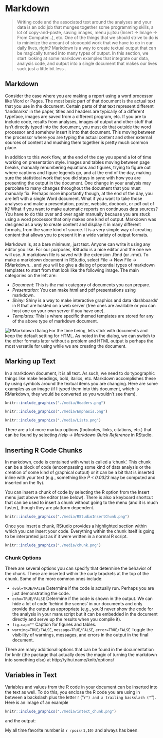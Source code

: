 # Markdown

> Writing code and the associated text around the analyses and your data is an odd job that munges together some programming skills, a lot of copy-and-paste, saving images, menu jujitsu (Insert $\to$ Image $\to$ From Computer...), etc.  One of the things that we should strive to do is to minimize the amount of stoooopid work that we have to do in our daily lives, right?  Markdown is a way to create textual output that can be magically turned into many types of output.  In this section, we start looking at some markdown examples that integrate our data, analysis code, and output into a single document that makes our lives suck just a little bit less \smiley{}.

## Markdown

Consider the case where you are making a report using a word processor like Word or Pages.  The most basic part of that document is the actual text that you use in the document.  Certain parts of that text represent different 'landmarks' in the paper, titles and headers are typically of a different typeface, images are saved from a different program, etc.  If you are to include code, results from analyses, images of output and other stuff that isn't directly typed into the document, you must do that outside the word processor and somehow insert it into that document.  This moving between the processor where you are typing the actual content and other external sources of content and mushing them together is pretty much common place.  

In addition to this work flow, at the end of the day you spend a lot of time working on presentation style. Images and tables moving between page breaks, manually renumbering equations and figures, trying to figure out where captions and figure legends go, and at the end of the day, making sure the statistical work that you did stays in sync with how you are presenting the output in the document.  One change in your analysis may percolate to many changes throughout the document that you must manually fix.  Perhaps more importantly though, at the end of the day, you are left with a single Word document.  What if you want to take those analyses and make a presentation, poster, website, docbook, or pdf out of it?  What if you want to make automatic reports on continuous data sources?  You have to do this over and over again manually because you are stuck using a word processor that only makes one kind of output.  Markdown was designed as a way to create content and display it in many different formats, from the same kind of source.  It is a very simple way of creating content that allows you to present it in a wide variety of output formats.  

Markdown is, at a bare minimum, just text.  Anyone can write it using any editor you like.  For our purposes, RStudio is a nice editor and the one we will use.  A markdown file is saved with the extension .Rmd (or .rmd).  To make a markdown document in RStudio, select File $\to$ New File $\to$ RMarkdown...  and you will be give a dialog of potential types of markdown templates to start from that look like the following image.  The main categories on the left are:  

- *Document:* This is the main category of documents you can prepare.  
- *Presentation:* You can make html and pdf presentations using markdown.  
- *Shiny:*  Shiny is a way to make interactive graphics and data 'dashboards' in R that are hosted on a web server (free ones are available or you can host one on your own server if you have one).  
- *Templates:*  This is where specific themed templates are stored for any of the above type of markdown document.   

![RMarkdown Dialog](./media/RMarkdownDialog.png)
For the time being, lets stick with documents and keep the default setting for HTML.  As noted in the dialog, we can switch to the other formats later without a problem and HTML output is perhaps the most versatile for using while we are creating the document.


## Marking up Text

In a markdown document, it is all text.  As such, we need to do typographic things like make headings, bold, italics, etc.  Markdown accomplishes these by using symbols around the textual items you are changing.  Here are some examples as an image (if I typed them into this document, which is RMarkdown, they would be converted so you wouldn't see them).

```r
knitr::include_graphics("./media/Headers.png")
```

```r
knitr::include_graphics("./media/Emphasis.png")
```

```r
knitr::include_graphics("./media/Lists.png")
```

There are a lot more markup options (footnotes, links, citations, etc.) that can be found by selecting *Help $\to$ Markdown Quick Reference* in RStudio.

## Inserting R Code Chunks

In markdown, code is contained with what is called a 'chunk'.  This chunk can be a block of code (encompassing some kind of data analysis or the creation of some kind of graphical output) or it can be a bit that is inserted inline with your text (e.g., something like *P < 0.0323* may be computed and inserted on the fly).

You can insert a chunk of code by selecting the R option from the Insert menu just above the editor (see below). There is also a keyboard shortcut that can be used to insert a chunk without going to the menu (and it is much faster), though they are platform dependent.

```r
knitr::include_graphics("./media/RStudioInsertChunk.png")
```

Once you insert a chunk, RStudio provides a highlighted section within which you can insert your code.  Everything within the chunk itself is going to be interpreted just as if it were written in a normal R script.  

```r
knitr::include_graphics("./media/chunk.png")
```

### Chunk Options

There are several options you can specify that determine the behavior of the chunk.  These are inserted within the curly brackets at the top of the chunk.  Some of the more common ones include:

* `eval=TRUE/FALSE` Determine if the code is actually run.  Perhaps you are just demonstrating the code.
* `echo=TRUE/FALSE` Determine if the code is shown in the output.  We can hide a lot of code 'behind the scenes' in our documents and only provide the output as appropriate (e.g., you'd never show the code for the analysis in your manuscript but it can be embedded in the document directly and serve up the results when you compile it).
* `fig.cap=""` Caption for figures and tables.
* `warning=TRUE/FALSE`, `message=TRUE/FALSE`, `error=TRUE/FALSE` Toggle the visibility of warnings, messages, and errors in the output in the final document.

There are many additional options that can be found in the documentation for knitr (the package that actually does the magic of turning the markdown into something else) at http://yihui.name/knitr/options/

## Variables in Text

Variables and values from the R code in your document can be inserted into the text as well.  To do this, you enclose the R code you are using in between a backslash plus the letter r ("`r") and a trailing backslash ("`").  Here is an image of an example 

```r
knitr::include_graphics("./media/intext_chunk.png")
```

and the output:

My all time favorite number is `r rpois(1,10)` and always has been.




